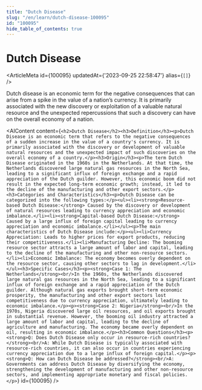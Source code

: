 ```yaml
---
title: "Dutch Disease"
slug: "/en/learn/dutch-disease-100095"
id: "100095"
hide_table_of_contents: true
---
```



# Dutch Disease

<ArticleMeta id={100095} updatedAt={'2023-09-25 22:58:47'} alias={`[]`} />
<div className='border-solid border-b border-t-0 my-4 border-[var(--ifm-color-gray-300)]' />

Dutch disease is an economic term for the negative consequences that can arise from a spike in the value of a nation’s currency. It is primarily associated with the new discovery or exploitation of a valuable natural resource and the unexpected repercussions that such a discovery can have on the overall economy of a nation.

<AIContent content={`<h2>Dutch Disease</h2><h3>Definition</h3><p>Dutch Disease is an economic term that refers to the negative consequences of a sudden increase in the value of a country's currency. It is primarily associated with the discovery or development of valuable natural resources and the unexpected impact of such discoveries on the overall economy of a country.</p><h3>Origin</h3><p>The term Dutch Disease originated in the 1960s in the Netherlands. At that time, the Netherlands discovered large natural gas resources in the North Sea, leading to a significant influx of foreign exchange and a rapid appreciation of the Dutch guilder. However, this economic boom did not result in the expected long-term economic growth; instead, it led to the decline of the manufacturing and other export sectors.</p><h3>Categories and Characteristics</h3><p>Dutch Disease can be categorized into the following types:</p><ul><li><strong>Resource-based Dutch Disease:</strong> Caused by the discovery or development of natural resources leading to currency appreciation and economic imbalance.</li><li><strong>Capital-based Dutch Disease:</strong> Caused by a large influx of foreign capital leading to currency appreciation and economic imbalance.</li></ul><p>The main characteristics of Dutch Disease include:</p><ul><li>Currency Appreciation: Leads to higher prices for export products, reducing their competitiveness.</li><li>Manufacturing Decline: The booming resource sector attracts a large amount of labor and capital, leading to the decline of the manufacturing and other non-resource sectors.</li><li>Economic Imbalance: The economy becomes overly dependent on the resource sector, causing other sectors to lag in development.</li></ul><h3>Specific Cases</h3><p><strong>Case 1: The Netherlands</strong><br/>In the 1960s, the Netherlands discovered large natural gas resources in the North Sea, leading to a significant influx of foreign exchange and a rapid appreciation of the Dutch guilder. Although natural gas exports brought short-term economic prosperity, the manufacturing and other export sectors lost competitiveness due to currency appreciation, ultimately leading to economic imbalance.</p><p><strong>Case 2: Nigeria</strong><br/>In the 1970s, Nigeria discovered large oil resources, and oil exports brought in substantial revenue. However, the booming oil industry attracted a large amount of labor and capital, leading to the decline of agriculture and manufacturing. The economy became overly dependent on oil, resulting in economic imbalance.</p><h3>Common Questions</h3><p><strong>Q: Does Dutch Disease only occur in resource-rich countries?</strong><br/>A: While Dutch Disease is typically associated with resource-rich countries, it can also occur in countries experiencing currency appreciation due to a large influx of foreign capital.</p><p><strong>Q: How can Dutch Disease be addressed?</strong><br/>A: Governments can address Dutch Disease by diversifying the economy, strengthening the development of manufacturing and other non-resource sectors, and implementing appropriate monetary and fiscal policies.</p>`} id={100095} />
